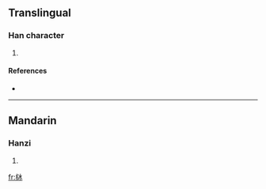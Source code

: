 ==Translingual==

===Han character===
{{Han char|rn=75|rad=木|as=06|sn=10|four=|canj=木戈一水 (DIME)}}

# {{defn|Han|sort=木06}}

====References====
* {{Han ref|kx=0523.030|dkj=14715|dj=0911.020|hdz=21205.050|uh=6824|ud=26660}}

----

==Mandarin==

===Hanzi===
{{cmn-hanzi|pin=[[bìng]] ([[bing4]])|wg=ping<sup>4</sup>}}

# {{defn|Mandarin|sort=木06}}

[[fr:栤]]
